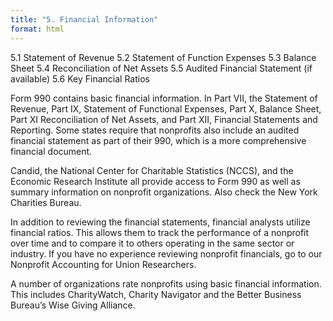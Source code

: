 ```yaml
---
title: "5. Financial Information"
format: html
---
```



5.1 Statement of Revenue
5.2 Statement of Function Expenses
5.3 Balance Sheet
5.4 Reconciliation of Net Assets
5.5 Audited Financial Statement (if available)
5.6 Key Financial Ratios

Form 990 contains basic financial information. In Part VII, the Statement of Revenue, Part IX, Statement of Functional Expenses, Part X, Balance Sheet, Part XI Reconciliation of Net Assets, and Part XII, Financial Statements and Reporting.  Some states require that nonprofits also include an audited financial statement as part of their 990, which is a more comprehensive financial document.

Candid, the National Center for Charitable Statistics (NCCS), and the Economic Research Institute all provide access to Form 990 as well as summary information on nonprofit organizations. Also check the New York Charities Bureau.

In addition to reviewing the financial statements, financial analysts utilize financial ratios. This allows them to track the performance of a nonprofit over time and to compare it to others operating in the same sector or industry.  If you have no experience reviewing nonprofit financials, go to our Nonprofit Accounting for Union Researchers.

A number of organizations rate nonprofits using basic financial information.  This includes CharityWatch, Charity Navigator and the Better Business Bureau’s Wise Giving Alliance.
